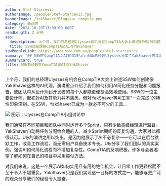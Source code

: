 ```yaml
---
author: Stef Starcevic
authorImage: /people/Stef-Starcevic.jpg
bannerImage: /YakShaver/Blogs/ai_comptia.png
category: 新动态
date: '2024-10-23T13:00:00.000Z'
readLength: 2 分钟
seo:
  description: 上个月，我们的总经理Ulysses有机会在CompTIA大会上讲述SSW如何创建像YakShaver这样的AI代理。
  title: SSW总经理在CompTIA谈AI与YakShaver
sswPeopleLink: https://www.ssw.com.au/people/stef-starcevic/
summary: "## SSW在CompTIA：AI的实践\n\nSSW总经理Ulysses分享了YakShaver等工具如何利用AI简化任务分配和问题报告。\n\n***\n\n### 人人都能轻松使用的AI\n\n即使是非技术团队成员，如设计师，也觉得YakShaver直观——真正实现了“一次完成”。\n\n***\n\n## 更智能的Sprint管理\n\nYakShaver自动将任务分配给合适人员，减少手动协调，提高Sprint效率。\n\n***\n\n## 实实在在的成果，而非炒作\n\nUlysses展示了AI改善工作流程的真实案例，且无增加复杂性——这一信息引起了听众共鸣。\n"
summaryCard: true
title: SSW总经理在CompTIA谈AI与YakShaver
---
```

上个月，我们的总经理Ulysses有机会在CompTIA大会上讲述SSW如何创建像YakShaver这样的AI代理。演讲重点介绍了我们如何利用AI简化任务分配和问题报告，使团队中从设计师到开发者的每个人都能更便捷高效地使用。SSW的一位主要设计师，起初对AI及其能力并不熟悉，但对YakShaver等AI工具“一次完成”的特性印象深刻。在SSW，YakShaver已成为一款必不可少的工具...

![](/zh/YakShaver/Blogs/ai_comptia.png)
图示：Ulysses在CompTIA小组讨论中

我们通常在不同项目和团队中同时运行多个Sprint，只有少数高级经理进行监督。YakShaver自动将任务分配给合适的人，减少Sprint期间的反复沟通，大家对此都很认可。Uly的演讲之所以突出，是因为他展示了AI不必复杂——它可以在后台默默工作，改善工作流程，而无需用户具备技术专长。Uly分享了我们团队的真实案例，强调AI如何简化流程而不增加复杂性。CompTIA的反响积极，许多与会者渴望了解如何在自己的项目中采用类似方法。

对我们来说，这是一个展示AI如何实用且有用的绝佳机会，让日常工作更轻松而不至于令人不堪重负。YakShaver只是我们实现这一目标的方式之一，能够与更广泛的观众分享我们的经验令人振奋。